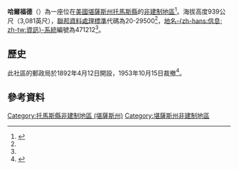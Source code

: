 {{noteTA
|G1=USState
}}
{{Infobox settlement
|official_name = 哈爾福德
|native_name = Halford
|settlement_type = [[非建制地區|非建制地區]] 
|nickname = 
|motto =
|pushpin_map=USA Kansas
|coordinates_region = US-KS
|subdivision_type = [[世界政區索引|國家]]
|subdivision_name = [[美国|美国]]
|subdivision_type1 = [[美國行政區劃|州]]
|subdivision_name1 = [[堪薩斯州|堪薩斯州]]
|subdivision_type2 = [[堪薩斯州行政區劃|縣]]
|subdivision_name2 = [[托馬斯縣_(堪薩斯州)|托馬斯縣]]
|unit_pref  =  
|population_as_of = 
|population_footnotes = 
|population_total = 
|population_density_km2 = 
|timezone = [[北美中部时区|CST]]
|utc_offset = -6
|timezone_DST = CDT
|utc_offset_DST = -5
|elevation_footnotes = 
|elevation_m = 939
|elevation_ft = 3081
|latd = 39|latm = 22|lats = 23|latNS = N
|longd = 100|longm = 52|longs = 12|longEW = W
|coordinates_display=%
|area_code = 
|blank_name = [[聯邦資料處理標準|FIPS代碼]]
|blank_info = 20-29500<ref name="gnis"/>
|blank1_name = [[地名信息系统|GNIS編號]]
|blank1_info = 471212<ref name=gnis>{{GNIS|471212|name=Halford, Kansas}}</ref>
|website = 
}}

'''哈爾福德'''（{{lang|en|'''Halford'''}}）為一座位在[[美國|美國]][[堪薩斯州|堪薩斯州]][[托馬斯縣_(堪薩斯州)|托馬斯縣]]的[[非建制地區|非建制地區]]<ref>{{cite web |url=http://www.skyways.org/counties/TH/ |title=Thomas County |publisher=Kansas State Library |work=Blue Skyways |accessdate=2014-06-27 |deadurl=yes |archiveurl=https://web.archive.org/web/20130619134212/http://www.skyways.org/counties/TH/ |archivedate=2013-06-19 }}</ref>。海拔高度939公尺（3,081英尺），[[聯邦資料處理標準|聯邦資料處理標準]]代碼為20-29500<ref name="gnis"/>，[[地名信息系统|地名-{zh-hans:信息; zh-tw:資訊}-系統]]編號為471212<ref name=gnis/>。

==歷史==
此社區的郵政局於1892年4月12日開設，1953年10月15日裁撤<ref>{{cite web |url=http://www.kshs.org/geog/geog_postoffices/search/county:TH |title=Kansas Post Offices, 1828-1961 |publisher=Kansas Historical Society |accessdate=2014-06-27 |deadurl=yes |archiveurl=https://web.archive.org/web/20131009133743/http://www.kshs.org/geog/geog_postoffices/search/county%3ATH |archivedate=2013-10-09 }}</ref>。

==參考資料==
{{Reflist}}

{{托馬斯縣 (堪薩斯州)}}

{{DEFAULTSORT:Halford}}
[[Category:托馬斯縣非建制地區_(堪薩斯州)|Category:托馬斯縣非建制地區 (堪薩斯州)]]
[[Category:堪薩斯州非建制地區|Category:堪薩斯州非建制地區]]

{{ThomasCountyKS-geo-stub}}